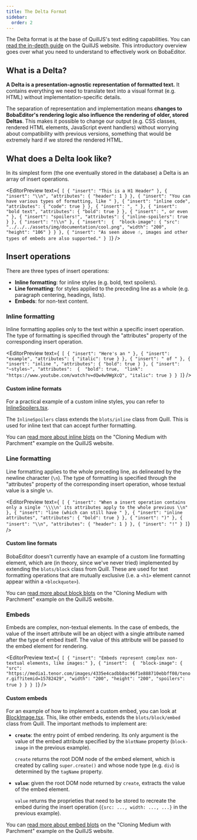 ```yaml
---
title: The Delta Format
sidebar:
  order: 2
---
```



The Delta format is at the base of QuillJS's text editing capabilities. You can
[read the in-depth guide](https://quilljs.com/docs/delta/) on the QuillJS
website. This introductory overview goes over what you need to understand to
effectively work on BobaEditor.

## What is a Delta?

**A Delta is a presentation-agnostic representation of formatted text.** It
contains everything we need to translate text into a visual format (e.g. HTML)
without implementation-specific details.

The separation of representation and implementation means **changes to
BobaEditor's rendering logic also influence the rendering of older, stored
Deltas**. This makes it possible to change our output (e.g. CSS classes,
rendered HTML elements, JavaScript event handlers) without worrying about
compatibility with previous versions, something that would be extremely hard if
we stored the rendered HTML.

## What does a Delta look like?

In its simplest form (the one eventually stored in the database) a Delta is an
array of insert operations.

<EditorPreview
  text={`
[
    { "insert": "This is a H1 Header" },
    { "insert": "\\n", "attributes": { "header": 1 } },
    { "insert": "You can have various types of formatting, like " },
    { "insert": "inline code", "attributes": { "code": true } },
    { "insert": ", " },
    { "insert": "bold text", "attributes": { "bold": true } },
    { "insert": ", or even " },
    { "insert": "spoilers!", "attributes": { "inline-spoilers": true } },
    { "insert": "!\\n" },
    { "insert": 
      { 
        "block-image": {
          "src": "../../../assets/img/documentation/cool.png",
          "width": "200",
          "height": "106"
        }
      }
    },
    { "insert": "As seen above ☝️, images and other types of embeds are also supported." }
]`}
/>

## Insert operations

There are three types of insert operations:

- **Inline formatting**: for inline styles (e.g. bold, text spoilers).
- **Line formatting**: for styles applied to the preceding line as a whole (e.g.
  paragraph centering, headings, lists).
- **Embeds**: for non-text content.

### Inline formatting

Inline formatting applies only to the text within a specific insert operation.
The type of formatting is specified through the "attributes" property of the
corresponding insert operation.

<EditorPreview
  text={`
[
    { "insert": "Here's an " },
    { "insert": "example", "attributes": { "italic": true } },
    { "insert": " of " },
    { "insert": "inline ", "attributes": { "bold": true } },
    { "insert": "~styles~", "attributes": 
        { 
          "bold": true, 
          "link": "https://www.youtube.com/watch?v=dQw4w9WgXcQ",
          "italic": true
        }
    }
]`}
/>

#### Custom inline formats

For a practical example of a custom inline styles, you can refer to
[InlineSpoilers.tsx](https://github.com/BobaBoard/boba-editor/blob/master/src/custom-nodes/InlineSpoilers.ts).

The `InlineSpoilers` class extends the `blots/inline` class from Quill. This is
used for inline text that can accept further formatting.

You can
[read more about inline blots](https://quilljs.com/guides/cloning-medium-with-parchment/#basic-formatting)
on the "Cloning Medium with Parchment" example on the QuillJS website.

### Line formatting

Line formatting applies to the whole preceding line, as delineated by the
newline character (`\n`). The type of formatting is specified through the
"attributes" property of the corresponding insert operation, whose textual value
is a single `\n`.

<EditorPreview
  text={`
[
    { "insert": "When a insert operation contains only a single '\\\\n' its attributes apply to the whole previous \\n" },
    { "insert": "line (which can still have " },
    { "insert": "inline attributes", "attributes": { "bold": true } },
    { "insert": ")" },
    { "insert": "\\n", "attributes": { "header": 1 } },
    { "insert": "!" }
]`}
/>

#### Custom line formats

BobaEditor doesn't currently have an example of a custom line formatting
element, which are (in theory, since we've never tried) implemented by extending
the `blots/block` class from Quill. These are used for text formatting
operations that are mutually exclusive (i.e. a `<h1>` element cannot appear
within a `<blockquote>`).

You can
[read more about block blots](https://quilljs.com/guides/cloning-medium-with-parchment/#blockquote-and-headers)
on the "Cloning Medium with Parchment" example on the QuillJS website.

### Embeds

Embeds are complex, non-textual elements. In the case of embeds, the value of
the insert attribute will be an object with a single attribute named after the
type of embed itself. The value of this attribute will be passed to the embed
element for rendering.

<EditorPreview
  text={`
[
    { "insert": "Embeds represent complex non-textual elements, like images:" },
    { "insert": 
      { 
        "block-image": {
          "src": "https://media1.tenor.com/images/4335e4cadbb8ac96f1e888710ebbff08/tenor.gif?itemid=15782429",
          "width": "200",
          "height": "200",
          "spoilers": true
        }
      }
    }
]`}
/>

#### Custom embeds

For an example of how to implement a custom embed, you can look at
[BlockImage.tsx](https://github.com/BobaBoard/boba-editor/blob/master/src/custom-nodes/BlockImage.ts).
This, like other embeds, extends the `blots/block/embed` class from Quill. The
important methods to implement are:

- **`create`**: the entry point of embed rendering. Its only argument is the
  value of the embed attribute specified by the `blotName` property
  (`block-image` in the previous example).

  `create` returns the root DOM node of the embed element, which is created by
  calling `super.create()` and whose node type (e.g. `div`) is determined by the
  `tagName` property.

- **`value`**: given the root DOM node returned by `create`, extracts the value
  of the embed element.

  `value` returns the proprieties that need to be stored to recreate the embed
  during the insert operation (`{src: ..., width: ..., ...}` in the previous
  example).

You can
[read more about embed blots](https://quilljs.com/guides/cloning-medium-with-parchment/#images)
on the "Cloning Medium with Parchment" example on the QuillJS website.
